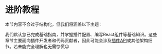 # 进阶教程

本节内容不会过于结构化，但我们将涵盖以下主题：


<DocCardList />

我们默认您已完成基础指南，并掌握插件配置、编写React组件等基础知识。这些章节主要面向插件开发者和代码贡献者，因此可能会涉及[插件API](../api/plugin-methods/README.mdx)或其他架构细节。若未能完全理解也无需惊慌😉